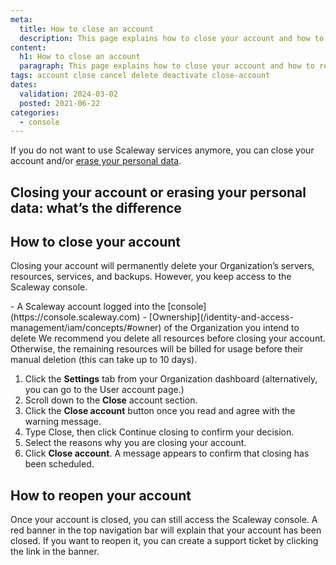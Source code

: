 ```yaml
---
meta:
  title: How to close an account
  description: This page explains how to close your account and how to reopen it.
content:
  h1: How to close an account
  paragraph: This page explains how to close your account and how to reopen it.
tags: account close cancel delete deactivate close-account
dates:
  validation: 2024-03-02
  posted: 2021-06-22
categories:
  - console
---
```


If you do not want to use Scaleway services anymore, you can close your account and/or [erase your personal data](/console/account/how-to/manage-my-personal-data-gdpr/#how-to-erase-your-account-and-personal-data). 

## Closing your account or erasing your personal data: what’s the difference

<Macro id="close-vs-erase" />

## How to close your account

Closing your account will permanently delete your Organization’s servers, resources, services, and backups. However, you keep access to the Scaleway console. 

<Macro id="requirements" />
- A Scaleway account logged into the [console](https://console.scaleway.com)
- [Ownership](/identity-and-access-management/iam/concepts/#owner) of the Organization you intend to delete

<Message type="note">
  We recommend you delete all resources before closing your account. Otherwise, the remaining resources will be billed for usage before their manual deletion (this can take up to 10 days).
</Message>



1. Click the **Settings** tab from your Organization dashboard (alternatively, you can go to the User account page.)
2. Scroll down to the **Close** account section.
3. Click the **Close account** button once you read and agree with the warning message.
4. Type Close, then click Continue closing to confirm your decision.
5. Select the reasons why you are closing your account.
7. Click **Close account**. A message appears to confirm that closing has been scheduled.

## How to reopen your account

Once your account is closed, you can still access the Scaleway console. A red banner in the top navigation bar will explain that your account has been closed. If you want to reopen it, you can create a support ticket by clicking the link in the banner. 

 <Lightbox src="closed-account.webp" alt="" />

